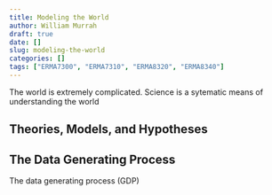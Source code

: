 ```yaml
---
title: Modeling the World
author: William Murrah
draft: true
date: []
slug: modeling-the-world
categories: []
tags: ["ERMA7300", "ERMA7310", "ERMA8320", "ERMA8340"]
---
```


The world is extremely complicated. Science is a sytematic means of understanding the world

## Theories, Models, and Hypotheses



## The Data Generating Process 

The data generating process (GDP)